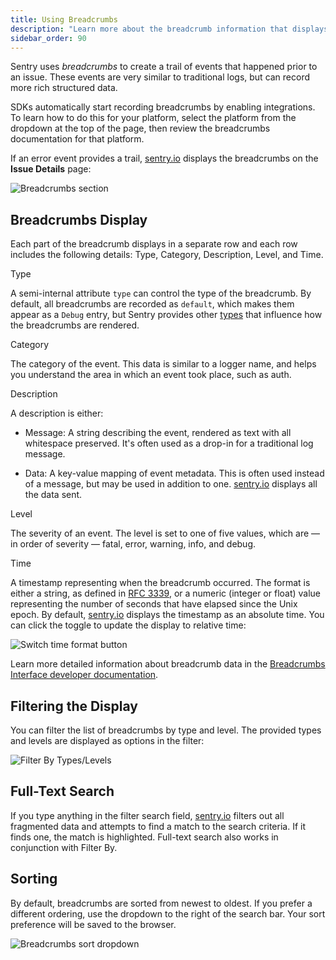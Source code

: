 ```yaml
---
title: Using Breadcrumbs
description: "Learn more about the breadcrumb information that displays on the Issue Details page and how you can filter to help resolve issues."
sidebar_order: 90
---
```


Sentry uses _breadcrumbs_ to create a trail of events that happened prior to an issue. These events are very similar to traditional logs, but can record more rich structured data.

SDKs automatically start recording breadcrumbs by enabling integrations. To learn how to do this for your platform, select the platform from the dropdown at the top of the page, then review the breadcrumbs documentation for that platform.

If an error event provides a trail, [sentry.io](https://sentry.io) displays the breadcrumbs on the **Issue Details** page:

![Breadcrumbs section](/product/issues/issue-details/breadcrumbs/breadcrumbs-section.png)

## Breadcrumbs Display

Each part of the breadcrumb displays in a separate row and each row includes the following details: Type, Category, Description, Level, and Time.

Type

A semi-internal attribute `type` can control the type of the breadcrumb. By default, all breadcrumbs are recorded as `default`, which makes them appear as a `Debug` entry, but Sentry provides other [types](https://develop.sentry.dev/sdk/event-payloads/breadcrumbs/#breadcrumb-types) that influence how the breadcrumbs are rendered.

Category

The category of the event. This data is similar to a logger name, and helps you understand the area in which an event took place, such as auth.

Description

A description is either:

- Message: A string describing the event, rendered as text with all whitespace preserved. It's often used as a drop-in for a traditional log message.

- Data: A key-value mapping of event metadata. This is often used instead of a message, but may be used in addition to one. [sentry.io](https://sentry.io) displays all the data sent.

Level

The severity of an event. The level is set to one of five values, which are — in order of severity — fatal, error, warning, info, and debug.

Time

A timestamp representing when the breadcrumb occurred. The format is either a string, as defined in [RFC 3339](https://tools.ietf.org/html/rfc3339), or a numeric (integer or float) value representing the number of seconds that have elapsed since the Unix epoch. By default, [sentry.io](https://sentry.io) displays the timestamp as an absolute time. You can click the toggle to update the display to relative time:

![Switch time format button](/product/issues/issue-details/breadcrumbs/breadcrumbs-relative-time-switch.png)

Learn more detailed information about breadcrumb data in the [Breadcrumbs Interface developer documentation](https://develop.sentry.dev/sdk/event-payloads/breadcrumbs/).

## Filtering the Display

You can filter the list of breadcrumbs by type and level. The provided types and levels are displayed as options in the filter:

![Filter By Types/Levels](/product/issues/issue-details/breadcrumbs/breadcrumbs-filter-by.png)

## Full-Text Search

If you type anything in the filter search field, [sentry.io](https://sentry.io) filters out all fragmented data and attempts to find a match to the search criteria. If it finds one, the match is highlighted. Full-text search also works in conjunction with Filter By.

## Sorting

By default, breadcrumbs are sorted from newest to oldest. If you prefer a different ordering, use the dropdown to the right of the search bar. Your sort preference will be saved to the browser.

![Breadcrumbs sort dropdown](/product/issues/issue-details/breadcrumbs/breadcrumbs-sort.png)
